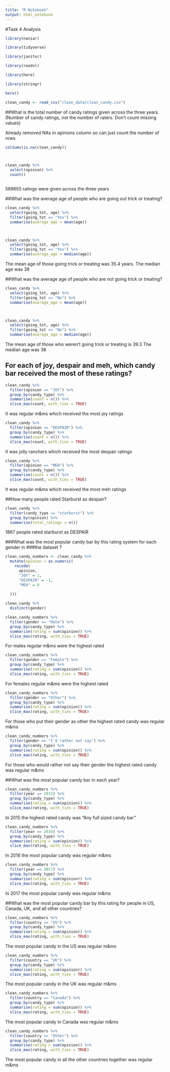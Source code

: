 ```yaml
---
title: "R Notebook"
output: html_notebook
---
```

#Task 4 Analysis


```r
library(naniar)

library(tidyverse)

library(janitor)

library(readxl)

library(here)

library(stringr)
```





```r
here()

clean_candy <- read_csv("clean_data/clean_candy.csv")
```



##What is the total number of candy ratings given across the three years. (Number of candy ratings, not the number of raters. Don’t count missing values)

Already removed NAs in opinions column so can just count the number of rows

```r
colSums(is.na(clean_candy))



clean_candy %>% 
  select(opinion) %>% 
  count()



```

589655 ratings were given across the three years


##What was the average age of people who are going out trick or treating?

```r
clean_candy %>% 
  select(going_tot, age) %>% 
  filter(going_tot == "Yes") %>% 
  summarise(average_age = mean(age))



clean_candy %>% 
  select(going_tot, age) %>% 
  filter(going_tot == "Yes") %>% 
  summarise(average_age = median(age))
```

The mean age of those going trick or treating was 35.4 years.
The median age was 38


##What was the average age of people who are not going trick or treating?

```r
clean_candy %>% 
  select(going_tot, age) %>% 
  filter(going_tot == "No") %>% 
  summarise(average_age = mean(age))



clean_candy %>% 
  select(going_tot, age) %>% 
  filter(going_tot == "No") %>% 
  summarise(average_age = median(age))
```
The mean age of those who weren't going trick or treating is 39.3
The median age was 38


## For each of joy, despair and meh, which candy bar received the most of these ratings?

```r
clean_candy %>% 
  filter(opinion == "JOY") %>% 
  group_by(candy_type) %>% 
  summarise(count = n()) %>% 
  slice_max(count, with_ties = TRUE)
```

It was regular m&ms which received the most joy ratings


```r
clean_candy %>% 
  filter(opinion == "DESPAIR") %>% 
  group_by(candy_type) %>% 
  summarise(count = n()) %>% 
  slice_max(count, with_ties = TRUE)
```

It was jolly ranchers which received the most despair ratings

```r
clean_candy %>% 
  filter(opinion == "MEH") %>% 
  group_by(candy_type) %>% 
  summarise(count = n()) %>% 
  slice_max(count, with_ties = TRUE)
```

It was regular m&ms which received the most meh ratings


##How many people rated Starburst as despair?

```r
clean_candy %>% 
  filter(candy_type == "starburst") %>% 
  group_by(opinion) %>% 
  summarise(total_ratings = n())
```

1867 people rated starburst as DESPAIR



###What was the most popular candy bar by this rating system for each gender in 
###the dataset ?

```r
clean_candy_numbers <- clean_candy %>% 
  mutate(opinion = as.numeric(
    recode(
      opinion, 
      "JOY" = 1,
      "DESPAIR" = -1,
      "MEH" = 0
    
  )))
```


```r
clean_candy %>% 
  distinct(gender)
```


```r
clean_candy_numbers %>% 
  filter(gender == "Male") %>% 
  group_by(candy_type) %>% 
  summarise(rating = sum(opinion)) %>% 
  slice_max(rating, with_ties = TRUE)
```
For males regular m&ms were the highest rated

```r
clean_candy_numbers %>% 
  filter(gender == "Female") %>% 
  group_by(candy_type) %>% 
  summarise(rating = sum(opinion)) %>% 
  slice_max(rating, with_ties = TRUE)
```

For females regular m&ms were the highest rated


```r
clean_candy_numbers %>% 
  filter(gender == "Other") %>% 
  group_by(candy_type) %>% 
  summarise(rating = sum(opinion)) %>% 
  slice_max(rating, with_ties = TRUE)
```

For those who put their gender as other the highest rated candy was regular m&ms

```r
clean_candy_numbers %>% 
  filter(gender == "I'd rather not say") %>% 
  group_by(candy_type) %>% 
  summarise(rating = sum(opinion)) %>% 
  slice_max(rating, with_ties = TRUE)
```
For those who would rather not say their gender the highest rated candy was 
regular m&ms



##What was the most popular candy bar in each year?

```r
clean_candy_numbers %>% 
  filter(year == 2015) %>% 
  group_by(candy_type) %>% 
  summarise(rating = sum(opinion)) %>% 
  slice_max(rating, with_ties = TRUE)
```
In 2015 the highest rated candy was "Any full sized candy bar"


```r
clean_candy_numbers %>% 
  filter(year == 2016) %>% 
  group_by(candy_type) %>% 
  summarise(rating = sum(opinion)) %>% 
  slice_max(rating, with_ties = TRUE)
```

In 2016 the most popular candy was regular m&ms

```r
clean_candy_numbers %>% 
  filter(year == 2017) %>% 
  group_by(candy_type) %>% 
  summarise(rating = sum(opinion)) %>% 
  slice_max(rating, with_ties = TRUE)
```
In 2017 the most popular candy was regular m&ms


##What was the most popular candy bar by this rating for people in US, Canada, UK, and all other countries?

```r
clean_candy_numbers %>% 
  filter(country == "US") %>% 
  group_by(candy_type) %>% 
  summarise(rating = sum(opinion)) %>% 
  slice_max(rating, with_ties = TRUE)
```
The most popular candy in the US was regular m&ms


```r
clean_candy_numbers %>% 
  filter(country == "UK") %>% 
  group_by(candy_type) %>% 
  summarise(rating = sum(opinion)) %>% 
  slice_max(rating, with_ties = TRUE)
```

The most popular candy in the UK was regular m&ms

```r
clean_candy_numbers %>% 
  filter(country == "Canada") %>% 
  group_by(candy_type) %>% 
  summarise(rating = sum(opinion)) %>% 
  slice_max(rating, with_ties = TRUE)
```

The most popular candy in Canada was regular m&ms


```r
clean_candy_numbers %>% 
  filter(country == "Other") %>% 
  group_by(candy_type) %>% 
  summarise(rating = sum(opinion)) %>% 
  slice_max(rating, with_ties = TRUE)
```
The most popular candy in all the other countries together was regular m&ms

